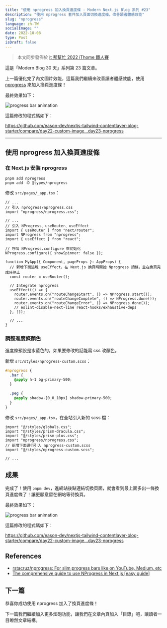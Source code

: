 ```yaml
---
title: "使用 nprogress 加入換頁進度條 - Modern Next.js Blog 系列 #23"
description: "使用 nprogress 套件加入頁面切換進度條，改善讀者體感效能"
slug: "nprogress"
language: zh-TW
socialImage: ""
date: 2022-10-08
type: Post
isDraft: false
---
```


> 本文同步發佈於 [it 邦幫忙 2022 iThome 鐵人賽](https://ithelp.ithome.com.tw/articles/10306167)

這是「Modern Blog 30 天」系列第 23 篇文章。

上一篇優化完了內文圖片效能，這篇我們繼續來改善讀者體感效能，使用 [nprogress](https://github.com/rstacruz/nprogress) 來加入換頁進度條！

最終效果如下：

![progress bar animation](https://i.imgur.com/BpakgNT.gif)

這篇修改的程式碼如下：

https://github.com/eason-dev/nextjs-tailwind-contentlayer-blog-starter/compare/day22-custom-image...day23-nprogress

---

## 使用 nprogress 加入換頁進度條

### 在 Next.js 安裝 nprogress

```shell
pnpm add nprogress
pnpm add -D @types/nprogress
```

修改 `src/pages/_app.tsx`：

```tsx
// ...
// 引入 nprogress/nprogress.css
import "nprogress/nprogress.css";

// ...
// 引入 NProgress、useRouter、useEffect
import { useRouter } from "next/router";
import NProgress from "nprogress";
import { useEffect } from "react";

// 呼叫 NProgress.configure 來初始化
NProgress.configure({ showSpinner: false });

function MyApp({ Component, pageProps }: AppProps) {
  // 新增下面這塊 useEffect，在 Next.js 換頁時開始 Nprogress 讀條，並在換頁完成時停止
  const router = useRouter();

  // Integrate nprogress
  useEffect(() => {
    router.events.on("routeChangeStart", () => NProgress.start());
    router.events.on("routeChangeComplete", () => NProgress.done());
    router.events.on("routeChangeError", () => NProgress.done());
    // eslint-disable-next-line react-hooks/exhaustive-deps
  }, []);

  // ...
}
```

### 調整進度條顏色

進度條預設是水藍色的，如果要修改的話能寫 css 改顏色。

新增 `src/styles/nprogress-custom.scss`：

```scss
#nprogress {
  .bar {
    @apply h-1 bg-primary-500;
  }

  .peg {
    @apply shadow-[0_0_10px] shadow-primary-500;
  }
}
```

修改 `src/pages/_app.tsx`，在全站引入新的 scss 檔：

```tsx
import "@/styles/globals.css";
import "@/styles/prism-dracula.css";
import "@/styles/prism-plus.css";
import "nprogress/nprogress.css";
// 新增下面這行引入 nprogress-custom.scss
import "@/styles/nprogress-custom.scss";

// ...
```

## 成果

完成了！使用 `pnpm dev`，進網站後點連結切換頁面，就會看到最上面多出一條換頁進度條了！讓更願意留在網站等待換頁。

最終效果如下：

![progress bar animation](https://i.imgur.com/BpakgNT.gif)

這篇修改的程式碼如下：

https://github.com/eason-dev/nextjs-tailwind-contentlayer-blog-starter/compare/day22-custom-image...day23-nprogress

## References

- [rstacruz/nprogress: For slim progress bars like on YouTube, Medium, etc](https://github.com/rstacruz/nprogress)
- [The comprehensive guide to use NProgress in Next.js [easy guide]](https://learnjsx.com/category/4/posts/nextjs-nprogress)

## 下一篇

恭喜你成功使用 nprogress 加入了換頁進度條！

下一篇我們繼續加入更多炫砲功能，讓我們在文章內頁加入「目錄」吧，讓讀者一目瞭然文章結構。
